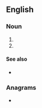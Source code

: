 ==English==

===Noun===
{{en-noun|-}}

# {{initialism of|en|[[hospital]]-associated [[MRSA]]}}
# {{initialism of|en|hospital-acquired [[MRSA]]}}

====See also====
* {{pedia}}

===Anagrams===
* {{anagrams|en|a=aahmrs|Mahars|Marash|Marsha|Shamar|Sharma|ashram|harams}}